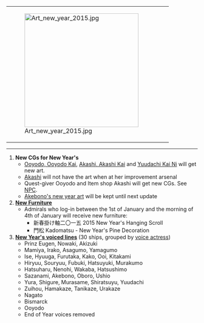 {|
|-
|[[File:Art_new_year_2015.jpg|300px]]
|
|
|}
<hr />
# '''New CGs for New Year's'''
#* [[Ooyodo/Gallery|Ooyodo, Ooyodo Kai]], [[Akashi/Gallery|Akashi, Akashi Kai]] and [[Yuudachi/Gallery|Yuudachi Kai Ni]] will get new art.
#* [[Akashi]] will not have the art when at her improvement arsenal
#* Quest-giver Ooyodo and Item shop Akashi will get new CGs. See [[NPC#Event_CG|NPC]].
#* [[Akebono/Gallery|Akebono's new year art]] will be kept until next update
# '''[[Furniture|New Furniture]]'''
#* Admirals who log-in between the 1st of January and the morning of 4th of January will receive new furniture:
#** 新春掛け軸二〇一五 2015 New Year's Hanging Scroll
#** 門松 Kadomatsu - New Year's Pine Decoration
# '''[[2015 New Year Voice Lines|New Year's voiced lines]]''' (30 ships, grouped by [[Glossary#List of_vessels_by_Japanese_voice_actresses|voice actress]])
#* Prinz Eugen, Nowaki, Akizuki
#* Mamiya, Irako, Asagumo, Yamagumo
#* Ise, Hyuuga, Furutaka, Kako, Ooi, Kitakami
#* Hiryuu, Souryuu, Fubuki, Hatsuyuki, Murakumo
#* Hatsuharu, Nenohi, Wakaba, Hatsushimo
#* Sazanami, Akebono, Oboro, Ushio
#* Yura, Shigure, Murasame, Shiratsuyu, Yuudachi
#* Zuihou, Hamakaze, Tanikaze, Urakaze
#* Nagato
#* Bismarck
#* Ooyodo
#* End of Year voices removed